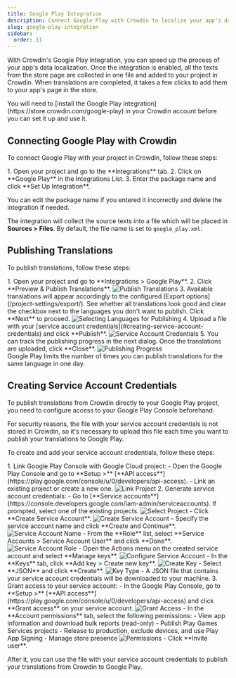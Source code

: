 ```yaml
---
title: Google Play Integration
description: Connect Google Play with Crowdin to localize your app's data
slug: google-play-integration
sidebar:
  order: 11
---
```



With Crowdin's Google Play integration, you can speed up the process of your app's data localization. Once the integration is enabled, all the texts from the store page are collected in one file and added to your project in Crowdin. When translations are completed, it takes a few clicks to add them to your app's page in the store.

<Aside>
  You will need to [install the Google Play integration](https://store.crowdin.com/google-play) in your Crowdin account before you can set it up and use it.
</Aside>

## Connecting Google Play with Crowdin

To connect Google Play with your project in Crowdin, follow these steps:

<Steps>
  1. Open your project and go to the **Integrations** tab.
  2. Click on **Google Play** in the Integrations List.
  3. Enter the package name and click **Set Up Integration**.
</Steps>

You can edit the package name if you entered it incorrectly and delete the integration if needed.

The integration will collect the source texts into a file which will be placed in **Sources > Files**. By default, the file name is set to `google_play.xml`.

## Publishing Translations

To publish translations, follow these steps:

<Steps>
  1. Open your project and go to **Integrations > Google Play**.
  2. Click **Preview & Publish Translations**. <Image src={integrationPublish} alt="Publish Translations" />
  3. Available translations will appear accordingly to the configured [Export options](/project-settings/export/). See whether all translations look good and clear the checkbox next to the languages you don't want to publish. Click **Next** to proceed. <Image src={integrationSelectLanguages} alt="Selecting Languages for Publishing" class="width-lg" />
  4. Upload a file with your [service account credentials](#creating-service-account-credentials) and click **Publish**. <Image src={integrationServiceAccountCredentials} alt="Service Account Credentials" class="width-lg" />
  5. You can track the publishing progress in the next dialog. Once the translations are uploaded, click **Close**. <Image src={integrationPublishingProgress} alt="Publishing Progress" class="width-lg" />
</Steps>

<Aside type="caution" title="Limitations">
  Google Play limits the number of times you can publish translations for the same language in one day.
</Aside>

## Creating Service Account Credentials

To publish translations from Crowdin directly to your Google Play project, you need to configure access to your Google Play Console beforehand.

<Aside>
  For security reasons, the file with your service account credentials is not stored in Crowdin, so it's necessary to upload this file each time you want to publish your translations to Google Play.
</Aside>

To create and add your service account credentials, follow these steps:

<Steps>
  1. Link Google Play Console with Google Cloud project:
     - Open the Google Play Console and go to **Setup >** [**API access**](https://play.google.com/console/u/0/developers/api-access).
     - Link an existing project or create a new one. <Image src={integrationLinkProject} alt="Link Project" />
  2. Generate service account credentials:
     - Go to [**Service accounts**](https://console.developers.google.com/iam-admin/serviceaccounts). If prompted, select one of the existing projects. <Image src={integrationSelectProject} alt="Select Project" />
     - Click **Create Service Account**. <Image src={integrationCreateServiceAccount} alt="Create Service Account" />
     - Specify the service account name and click **Create and Continue**. <Image src={integrationServiceAccountName} alt="Service Account Name" />
     - From the **Role** list, select **Service Accounts > Service Account User** and click **Done**. <Image src={integrationServiceAccountRole} alt="Service Account Role" />
     - Open the Actions menu on the created service account and select **Manage keys**. <Image src={integrationConfigureServiceAccount} alt="Configure Service Account" />
     - In the **Keys** tab, click **Add key > Create new key**. <Image src={integrationServiceAccountCreateKey} alt="Create Key" />
     - Select **JSON** and click **Create**. <Image src={integrationServiceAccountKeyType} alt="Key Type" class="width-lg" />
     - A JSON file that contains your service account credentials will be downloaded to your machine.
  3. Grant access to your service account:
     - In the Google Play Console, go to **Setup >** [**API access**](https://play.google.com/console/u/0/developers/api-access) and click **Grant access** on your service account. <Image src={integrationAccess} alt="Grant Access" />
     - In the **Account permissions** tab, select the following permissions:
       - View app information and download bulk reports (read-only)
       - Publish Play Games Services projects
       - Release to production, exclude devices, and use Play App Signing
       - Manage store presence <Image src={integrationPermissions} alt="Permissions" />
     - Click **Invite user**.
</Steps>

After it, you can use the file with your service account credentials to publish your translations from Crowdin to Google Play.
